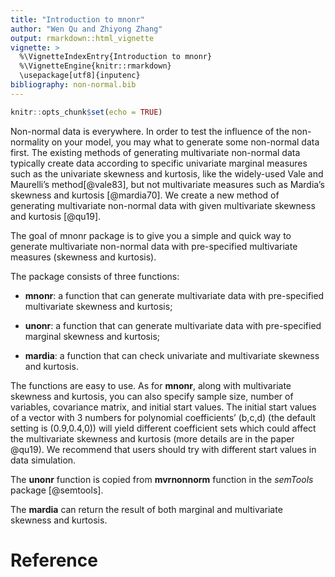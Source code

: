 ```yaml
---
title: "Introduction to mnonr"
author: "Wen Qu and Zhiyong Zhang"
output: rmarkdown::html_vignette
vignette: >
  %\VignetteIndexEntry{Introduction to mnonr}
  %\VignetteEngine{knitr::rmarkdown}
  \usepackage[utf8]{inputenc}
bibliography: non-normal.bib
---
```


```r
knitr::opts_chunk$set(echo = TRUE)
```

Non-normal data is everywhere. In order to test the influence of the non-normality on your model, you may what to generate some non-normal data first. The existing methods of generating multivariate non-normal data typically create data according to specific univariate marginal measures such as the univariate skewness and kurtosis, like the widely-used Vale and Maurelli's method[@vale83], but not multivariate measures such as Mardia’s skewness and kurtosis [@mardia70]. We create a new method of generating multivariate non-normal data with given multivariate skewness and kurtosis [@qu19]. 

The goal of mnonr package is to give you a simple and quick way to generate multivariate non-normal data with pre-specified multivariate measures (skewness and kurtosis).

The package consists of three functions: 

* __mnonr__: a function that can generate multivariate data with pre-specified multivariate skewness and kurtosis;

* __unonr__: a function that can generate multivariate data with pre-specified marginal skewness and kurtosis;

* __mardia__: a function that can check univariate and multivariate skewness and kurtosis.

The functions are easy to use. As for __mnonr__, along with multivariate skewness and kurtosis, you can also specify sample size, number of variables, covariance matrix, and initial start values. The initial start values of a vector with 3 numbers for polynomial coefficients' (b,c,d) (the default setting is (0.9,0.4,0)) will yield different coefficient sets which could affect the multivariate skewness and kurtosis (more details are in the paper @qu19). We recommend that users should try with different start values in data simulation.

The __unonr__ function is copied from __mvrnonnorm__ function in the *semTools* package [@semtools].

The __mardia__ can return the result of both marginal and multivariate skewness and kurtosis.

# Reference

